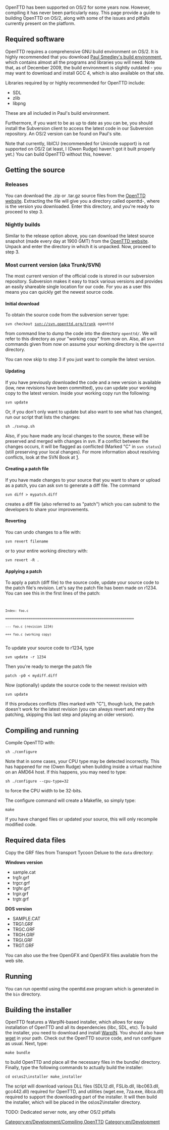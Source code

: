 [[Category:en/Development/Compiling OpenTTD]]
[[Category:en/Development]]
OpenTTD has been supported on OS/2 for some years now. However, compiling it has never been particularly easy. This page provide a guide to building OpenTTD on OS/2, along with some of the issues and pitfalls currently present on the platform.

==Required software==

OpenTTD requires a comprehensive GNU build environment on OS/2. It is highly recommended that you download [http://os2ports.smedley.info/index.php?page=build-environment Paul Smedley's build environment], which contains almost all the programs and libraries you will need. Note that, as of December 2009, the build environment is slightly outdated - you may want to download and install GCC 4, which is also available on that site.

Libraries required by or highly recommended for OpenTTD include:

* SDL
* zlib
* libpng

These are all included in Paul's build environment.

Furthermore, if you want to be as up to date as you can be, you should install the Subversion client to access the latest code in our Subversion repository. An OS/2 version can be found on Paul's site.

Note that currently, libICU (recommended for Unicode support) is not supported on OS/2 (at least, I (Owen Rudge) haven't got it built properly yet.) You can build OpenTTD without this, however.

== Getting the source ==
=== Releases ===
You can download the .zip or .tar.gz source files from the [http://www.openttd.org/download-trunk OpenTTD website]. Extracting the file will give you a directory called openttd-<version>, where <version> is the version you downloaded. Enter this directory, and you're ready to proceed to step 3.

=== Nightly builds ===
Similar to the release option above, you can download the latest source snapshot (made every day at 1900 GMT) from the [http://www.openttd.org/download-trunk OpenTTD website]. Unpack and enter the directory in which it is unpacked. Now, proceed to step 3.

=== Most current version (aka Trunk/SVN) ===
The most current version of the official code is stored in our subversion repository. Subversion makes it easy to track various versions and provides an easily shareable single location for our code. For you as a user this means you can quickly get the newest source code.

==== Initial download ====

To obtain the source code from the subversion server type:

<code>svn checkout svn://svn.openttd.org/trunk openttd</code>

from command line to dump the code into the directory <code>openttd/</code>. We will refer to this directory as your "working copy" from now on. Also, all svn commands given from now on assume your working directory is the <code>openttd</code> directory.

You can now skip to step 3 if you just want to compile the latest version.

==== Updating ====

If you have previously downloaded the code and a new version is available (iow, new revisions have been committed), you can update your working copy to the latest version. Inside your working copy run the following:

<code>svn update</code>

Or, if you don't only want to update but also want to see what has changed, run our script that lists the changes:

<code>sh ./svnup.sh</code>

Also, if you have made any local changes to the source, these will be preserved and merged with changes in svn. If a conflict between the changes occurs, it will be flagged as conflicted (Marked "C" in <code>svn status</code>) (still preserving your local changes). For more information about resolving conflicts, look at the SVN Book at [http://subversion.tigris.org].

====Creating a patch file====

If you have made changes to your source that you want to share or upload as a patch, you can ask svn to generate a diff file.
The command

<code>svn diff > mypatch.diff</code>

creates a diff file (also referred to as "patch") which you can submit to the developers to share your improvements.

====Reverting====

You can undo changes to a file with:

<code>svn revert filename</code>

or to your entire working directory with:

<code>svn revert -R .</code>

==== Applying a patch ====

To apply a patch (diff file) to the source code, update your source code to the patch file's revision. Let's say the patch file has been made on r1234. You can see this in the first lines of the patch:
<code>
 Index: foo.c
 ===================================================================
 --- foo.c (revision 1234)
 +++ foo.c (working copy)
 </code>
To update your source code to r1234, type

<code> svn update -r 1234</code>

Then you're ready to merge the patch file

<code> patch -p0 < mydiff.diff</code>

Now (optionally) update the source code to the newest revision with

<code> svn update</code>

If this produces conflicts (files marked with "C"), though luck, the patch doesn't work for the latest revision (you can always revert and retry the patching, skipping this last step and playing an older version).

== Compiling and running ==

Compile OpenTTD with:

<code>sh ./configure</code>

Note that in some cases, your CPU type may be detected incorrectly. This has happened for me (Owen Rudge) when building inside a virtual machine on an AMD64 host. If this happens, you may need to type:

<code>sh ./configure --cpu-type=32</code>

to force the CPU width to be 32-bits.

The configure command will create a Makefile, so simply type:

<code>make</code>

If you have changed files or updated your source, this will only recompile modified code.

== Required data files ==

Copy the GRF files from Transport Tycoon Deluxe to the <code>data</code> directory:

'''Windows version'''
*sample.cat
*trg1r.grf
*trgcr.grf
*trghr.grf
*trgir.grf
*trgtr.grf

'''DOS version'''
*SAMPLE.CAT
*TRG1.GRF
*TRGC.GRF
*TRGH.GRF
*TRGI.GRF
*TRGT.GRF

You can also use the free OpenGFX and OpenSFX files available from the web site.

== Running ==
You can run openttd using the openttd.exe program which is generated in the <code>bin</code> directory.

== Building the installer ==

OpenTTD features a WarpIN-based installer, which allows for easy installation of OpenTTD and all its dependencies (libc, SDL, etc). To build the installer, you need to download and install [http://warpin.netlabs.org/ WarpIN]. You should also have [http://os2ports.smedley.info/index.php?page=wget wget] in your path. Check out the OpenTTD source code, and run configure as usual. Next, type:

<code>make bundle</code>

to build OpenTTD and place all the necessary files in the bundle/ directory. Finally, type the following commands to actually build the installer:

<code>cd os\os2\installer
make_installer</code>

The script will download various DLL files (SDL12.dll, FSLib.dll, libc063.dll, gcc442.dll) required for OpenTTD, and utilities (wget.exe, 7za.exe, ilibca.dll) required to support the downloading part of the installer. It will then build the installer, which will be placed in the os\os2\installer directory.



TODO: Dedicated server note, any other OS/2 pitfalls